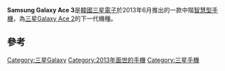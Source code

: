 {{expand|time=2015-02-18T02:24:40+00:00}}
{{refimprove|time=2015-02-18T02:24:40+00:00}}
{{Infobox Mobile phone
| name          =  Galaxy Ace 3 <br/> GT-S7270/GT-S7275R
| image         =|50px|Samsung Galaxy Ace 3
| manufacturer  = [[三星电子|三星电子]]
| series        = [[三星Galaxy系列|Galaxy系列]]
| carrier       =
| networks      = GT-S7270: [[3G|3G]] 850/900/1800/1900 MHz;<br /> [[3.5G|3.5G]] HSPA 14.4 Mbps (DL)/5.76 (UL) Mbps 900/2100 MHz; (Canada '''HSPA''' 850/1900 MHz) <br /> GT-S7275R: [[3G|3G]] 42/5.76 Mbps  850/900/2100 MHz<br /> [[4G_LTE|4G LTE]] 100/50 Mbps 800/900/1800/2600MHz
| released      = {{Start date and age|2013|06|10}} <!-- {{Start date and age|YYYY|MM|DD}} -->
| price         = <!-- Full price at initial release. -->
| available     = <!-- Country {{Start date|YYYY|MM|DD}} (Carrier) -->
| discontinued  = <!-- {{End date|YYYY|MM|DD}} -->
| predecessor   = [[三星Galaxy_Ace_2|三星Galaxy Ace 2]]
| successor     =
| related       =
| type          = [[智能手機|智能手機]]
| form          =
| size          = GT-S7270: {{convert|121.2|mm|in|abbr=on}} H <br /> {{convert|62.7|mm|in|abbr=on}} W <br /> {{convert|9.8|mm|in|abbr=on}} D <!-- {{convert|NNN|mm|in|abbr=on}} H <br /> {{convert|NNN|mm|in|abbr=on}} W <br /> {{convert|NNN|mm|in|abbr=on}} D --> <br /> GT-S7275R: {{convert|121.2|mm|in|abbr=on}} H <br /> {{convert|62.7|mm|in|abbr=on}} W <br /> {{convert|10|mm|in|abbr=on}} D <!-- {{convert|NNN|mm|in|abbr=on}} H <br /> {{convert|NNN|mm|in|abbr=on}} W <br /> {{convert|NNN|mm|in|abbr=on}} D -->
| weight        = GT-S7270: {{convert|115|g|oz|abbr=on}} <!-- {{convert|NNN|g|oz|abbr=on}} --> <br /> GT-S7275R: {{convert|119.8|g|oz|abbr=on}} <!-- {{convert|NNN|g|oz|abbr=on}} -->
| os            = [[Android|Android 4.2.2 Jelly Bean]]
| soc           = GT-S7270: [[博通_(公司)|Broadcom]] BCM21664 <br /> GT-S7275R: [[Qualcomm|Qualcomm]] [[Snapdragon|Snapdragon]] MSM8930
| cpu           = GT-S7270: 1 GHz dual-core ARM Cortex-A9 <br /> GT-S7275R: 1.2 GHz dual-core Qualcomm Krait
| gpu           = GT-S7270: Broadcomm VideoCore IV <br /> GT-S7275R: Qualcomm Adreno 305
| memory        = 1GB RAM
| storage       = GT-S7270: 4 GB <br /> GT-S7275R: 8 GB
| memory_card   = [[microSD|microSD]]（最多支持64 GB）
| battery       = GT-S7270: 可充電[[鋰離子電池|鋰離子電池]]（1,500 mAh 3.7 V） <br /> GT-S7275R: 可充電[[鋰離子電池|鋰離子電池]]（1,800 mAh 3.7 V）
| input         = [[多點觸控|多點觸控]][[电容式感应|電容]][[觸控式螢幕|觸控式螢幕]] <br/> [[加速計|加速計]] <br/> [[A-GPS|A-GPS]] <br/> [[GLONASS|GLONASS]] <br/> [[指南针|數字羅盤]]
| display       = {{convert|4.0|in|mm|abbr=on}} [[TFT_LCD|TFT LCD]] diagonal. <br /> 480×800 px WVGA<br /> 16M colors
| ext_display   =
| rear_camera   = 5 MP
| front_camera  = VGA
| media_formats = '''音頻''' MP3, AAC, AAC+, eAAC+ <br /> '''視頻''' MP4, H.264, H.263
| ringtone      = Vibration, MP3, WAV
| connectivity  =
| other         =
| sar           = 0.84 W/kg
| hac           =
| references    =
}}
'''Samsung Galaxy Ace 3'''是[[韓國|韓國]][[三星電子|三星電子]]於2013年6月推出的一款中階[[智慧型手機|智慧型手機]]，為[[三星Galaxy_Ace_2|三星Galaxy Ace 2]]的下一代機種。

== 參考 ==
{{reflist}}



[[Category:三星Galaxy|Category:三星Galaxy]]
[[Category:2013年面世的手機|Category:2013年面世的手機]]
[[Category:三星手機|Category:三星手機]]